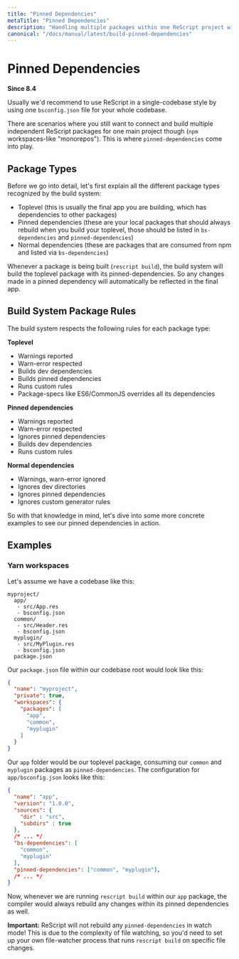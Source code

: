 ```yaml
---
title: "Pinned Dependencies"
metaTitle: "Pinned Dependencies"
description: "Handling multiple packages within one ReScript project with pinned dependencies"
canonical: "/docs/manual/latest/build-pinned-dependencies"
---
```


# Pinned Dependencies

**Since 8.4**

Usually we'd recommend to use ReScript in a single-codebase style by using one `bsconfig.json` file for your whole codebase.

There are scenarios where you still want to connect and build multiple independent ReScript packages for one main project though (`npm` workspaces-like "monorepos"). This is where `pinned-dependencies` come into play.

## Package Types

Before we go into detail, let's first explain all the different package types recognized by the build system:

- Toplevel (this is usually the final app you are building, which has dependencies to other packages)
- Pinned dependencies (these are your local packages that should always rebuild when you build your toplevel, those should be listed in `bs-dependencies` and `pinned-dependencies`)
- Normal dependencies (these are packages that are consumed from npm and listed via `bs-dependencies`)

Whenever a package is being built (`rescript build`), the build system will build the toplevel package with its pinned-dependencies. So any changes made in a pinned dependency will automatically be reflected in the final app.

## Build System Package Rules

The build system respects the following rules for each package type:

**Toplevel**
- Warnings reported
- Warn-error respected
- Builds dev dependencies
- Builds pinned dependencies
- Runs custom rules
- Package-specs like ES6/CommonJS overrides all its dependencies

**Pinned dependencies**
- Warnings reported
- Warn-error respected
- Ignores pinned dependencies
- Builds dev dependencies
- Runs custom rules

**Normal dependencies**
- Warnings, warn-error ignored
- Ignores dev directories
- Ignores pinned dependencies
- Ignores custom generator rules

So with that knowledge in mind, let's dive into some more concrete examples to see our pinned dependencies in action.

## Examples

### Yarn workspaces

Let's assume we have a codebase like this:

```
myproject/
  app/
   - src/App.res
   - bsconfig.json
  common/
   - src/Header.res
   - bsconfig.json
  myplugin/
   - src/MyPlugin.res
   - bsconfig.json
  package.json
```

Our `package.json` file within our codebase root would look like this:

```json
{
  "name": "myproject",
  "private": true,
  "workspaces": {
    "packages": [
      "app",
      "common",
      "myplugin"
    ]
  }
}
```


Our `app` folder would be our toplevel package, consuming our `common` and `myplugin` packages as `pinned-dependencies`. The configuration for `app/bsconfig.json` looks like this:

```json
{
  "name": "app",
  "version": "1.0.0",
  "sources": {
    "dir" : "src",
    "subdirs" : true
  },
  /* ... */
  "bs-dependencies": [
    "common",
    "myplugin"
  ],
  "pinned-dependencies": ["common", "myplugin"],
  /* ... */
}
```

Now, whenever we are running `rescript build` within our `app` package, the compiler would always rebuild any changes within its pinned dependencies as well.

**Important:** ReScript will not rebuild any `pinned-dependencies` in watch mode! This is due to the complexity of file watching, so you'd need to set up your own file-watcher process that runs `rescript build` on specific file changes.
